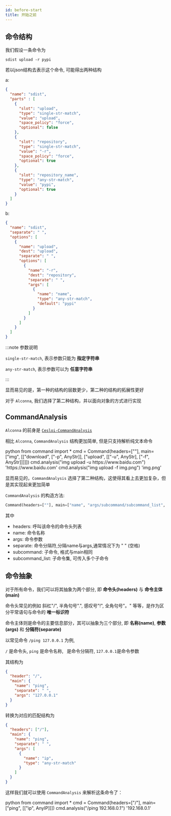 ```yaml
---
id: before-start
title: 开始之前
---
```


## 命令结构

我们假设一条命令为
```
sdist upload -r pypi
```

若以json结构去表示这个命令, 可能得出两种结构

a:
```json
{
  "name": "sdist",
  "parts" : [
    {
      "slot": "upload",
      "type": "single-str-match",
      "value": "upload",
      "space_policy": "force",
      "optional": false
    },
    {
      "slot": "repository",
      "type": "single-str-match",
      "value": "-r",
      "space_policy": "force",
      "optional": true
    },
    {
      "slot": "repository_name",
      "type": "any-str-match",
      "value": "pypi",
      "optional": true
    }
  ]
}
```
b:
```json
{
  "name": "sdist",
  "separate": " ",
  "options": [
    {
      "name": "upload",
      "dest": "upload",
      "separate": " ",
      "options": [
        {
          "name": "-r",
          "dest": "repository",
          "separate": " ",
          "args": [
            {
              "name": "name",
              "type": "any-str-match",
              "default": "pypi"
            }
          ]
        }
      ]
    }
  ]
}
```

:::note 参数说明

`single-str-match`, 表示参数只能为 **指定字符串**

`any-str-match`, 表示参数可以为 **任意字符串**

:::

显而易见的是，第一种的结构的层数更少，第二种的结构的拓展性更好

对于 `Alconna`, 我们选择了第二种结构，并以面向对象的方式进行实现

## CommandAnalysis

`Alconna` 的前身是 [`Cesloi-CommandAnalysis`](https://github.com/RF-Tar-Railt/Cesloi-CommandAnalisys)

相比 `Alconna`, `CommandAnalysis` 结构更加简单, 但是只支持解析纯文本命令


<App typeDelay={60}>
  <DataLine type="input" prompt="▲">python</DataLine>
  <DataLine type="input" prompt=">>>">from command import *</DataLine>
  <DataLine type="input" prompt=">>>">cmd = Command(headers=[""], main=["img", [["download", ["-p", AnyStr]], ["upload", [["-u", AnyStr], ["-f", AnyStr]]]]])</DataLine>
  <DataLine type="input" prompt=">>>">cmd.analysis("img upload -u https://www.baidu.com")</DataLine>
  <DataLine>'https://www.baidu.com'</DataLine>
  <DataLine type="input" prompt=">>>">cmd.analysis("img upload -f img.png")</DataLine>
  <DataLine>'img.png'</DataLine>
</App>

显而易见的，`CommandAnalysis` 选择了第二种结构，这使得其看上去更加复杂，但是其实现起来更加简单


`CommandAnalysis` 的构造方法:

```python
Command(headers=[""], main=["name", "args/subcommand/subcommand_list", "separate"])
```

其中
- headers: 呼叫该命令的命令头列表
- name: 命令名称
- args: 命令参数
- separate: 命令分隔符,分隔name与args,通常情况下为 " " (空格)
- subcommand: 子命令, 格式与main相同
- subcommand_list: 子命令集, 可传入多个子命令

## 命令抽象

对于所有命令，我们可以将其抽象为两个部分, 即 **命令头(headers)** 与 **命令主体(main)**

命令头常见的例如 斜杠"/",  半角句号".",  感叹号"!",  全角句号"。"  等等，是作为区分平常语句与命令的 **唯一标识符**

命令主体则是命令的主要信息部分，其可以抽象为三个部分, 即 **名称(name)**, **参数(args)** 和 **分隔符(separate)**

以常见命令 `/ping 127.0.0.1` 为例,

`/` 是命令头, `ping` 是命令名称, ` `是命令分隔符, `127.0.0.1`是命令参数

其结构为

```json
{
  "header": "/",
  "main": {
    "name": "ping",
    "separate": " ",
    "args": "127.0.0.1"
  }
}
```

转换为对应的匹配结构为

```json
{
  "headers": ["/"],
  "main": {
    "name": "ping",
    "separate": " ",
    "args": [
      {
        "name": "ip",
        "type": "any-str-match"
      }
    ]
  }
}
```


这样我们就可以使用 `CommandAnalysis` 来解析这条命令了：

<App typeDelay={60}>
  <DataLine type="input" prompt="▲">python</DataLine>
  <DataLine type="input" prompt=">>>">from command import *</DataLine>
  <DataLine type="input" prompt=">>>">cmd = Command(headers=["/"], main=["ping", [["ip", AnyIP]]])</DataLine>
  <DataLine type="input" prompt=">>>">cmd.analysis("/ping 192.168.0.1")</DataLine>
  <DataLine>'192.168.0.1'</DataLine>
</App>

